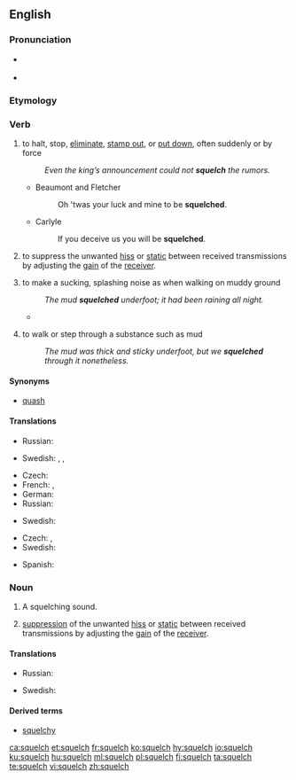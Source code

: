 ==English==

===Pronunciation===
* {{a|UK}} {{IPA|/ˈskwɛltʃ/|lang=en}}
* {{rhymes|ɛltʃ|lang=en}}

===Etymology===
{{rfe|lang=en}}

===Verb===
{{en-verb|es}}

# {{context|transitive|US|lang=en}} to halt, stop, [[eliminate]], [[stamp out]], or [[put down]], often suddenly or by force
#: ''Even the king’s announcement could not '''squelch''' the rumors.''
#* Beaumont and Fletcher
#*: Oh 'twas your luck and mine to be '''squelched'''.
#* Carlyle
#*: If you deceive us you will be '''squelched'''.
# {{context|transitive|radio technology|lang=en}} to suppress the unwanted [[hiss]] or [[static]] between received transmissions by adjusting the [[gain]] of the [[receiver]].
# {{context|intransitive|British|lang=en}} to make a sucking, splashing noise as when walking on muddy ground
#: ''The mud '''squelched''' underfoot; it had been raining all night.''
#* {{RQ:Wodehouse Offing|XVI|[After they both fell into the lake.] Reaching the mainland some moments later and '''squelching''' back to the house, accompanied by Bobbie, like a couple of Napoleons '''squelching''' back from Moscow, [...]}}
# {{context|intransitive|British|lang=en}} to walk or step through a substance such as mud
#: ''The mud was thick and sticky underfoot, but we '''squelched''' through it nonetheless.''

====Synonyms====
* {{sense|to halt}} [[quash]]

====Translations====
{{trans-top|to halt, stop, eliminate}}
* Russian: {{t+|ru|уничтожа́ть}}
{{trans-mid}}
* Swedish: {{t+|sv|hejda}}, {{t+|sv|hindra}}, {{t+|sv|stoppa}}
{{trans-bottom}}

{{trans-top|radio technology: suppress hiss or static}}
{{trans-mid}}
{{trans-bottom}}

{{trans-top|to make a sucking, splashing noise}}
* Czech: {{t+|cs|čvachtat}}
* French: {{t|fr|faire floc floc}}, {{t|fr|faire flip-flap}}
* German: {{t+|de|matschen}}
* Russian: {{t+|ru|хлюпать}}
{{trans-mid}}
* Swedish: {{t+|sv|klafsa}}
{{trans-bottom}}

{{trans-top|to walk or step through a substance such as a mud}}
* Czech: {{t|cs|čvachtat se|impf}}, {{t|cs|rochnit se|impf}}
* Swedish: {{t+|sv|klafsa}}
{{trans-mid}}
{{trans-bottom}}
{{checktrans-top}}
* Spanish: {{t+check|es|chapotear}}
{{checktrans-bottom}}

===Noun===
{{en-noun|squelches}}

# A squelching sound.
# {{context|radio technology|lang=en}} [[suppression]] of the unwanted [[hiss]] or [[static]] between received transmissions by adjusting the [[gain]] of the [[receiver]].

====Translations====
{{trans-top|A squelching sound}}
* Russian: {{t+|ru|хлюпанье|n}}
{{trans-mid}}
* Swedish: {{t|sv|klafs}}
{{trans-bottom}}

====Derived terms====
* [[squelchy]]

[[ca:squelch]]
[[et:squelch]]
[[fr:squelch]]
[[ko:squelch]]
[[hy:squelch]]
[[io:squelch]]
[[ku:squelch]]
[[hu:squelch]]
[[ml:squelch]]
[[pl:squelch]]
[[fi:squelch]]
[[ta:squelch]]
[[te:squelch]]
[[vi:squelch]]
[[zh:squelch]]